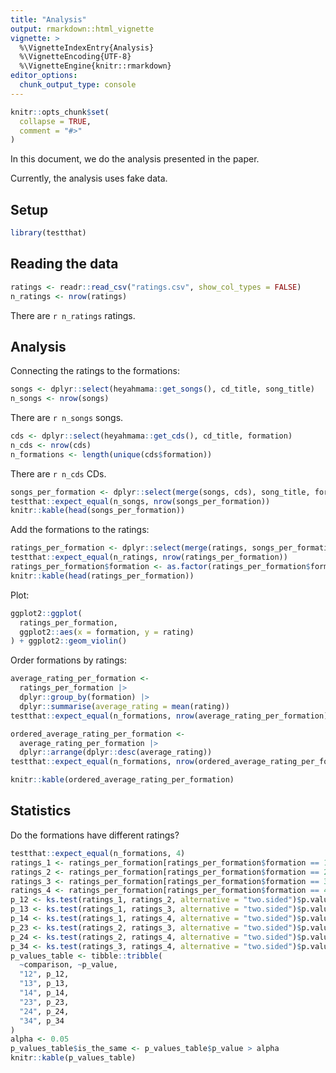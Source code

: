 ```yaml
---
title: "Analysis"
output: rmarkdown::html_vignette
vignette: >
  %\VignetteIndexEntry{Analysis}
  %\VignetteEncoding{UTF-8}
  %\VignetteEngine{knitr::rmarkdown}
editor_options: 
  chunk_output_type: console
---
```


```r
knitr::opts_chunk$set(
  collapse = TRUE,
  comment = "#>"
)
```

In this document, we do the analysis presented in the paper.

Currently, the analysis uses fake data.

## Setup

```r
library(testthat)
```

## Reading the data

```r
ratings <- readr::read_csv("ratings.csv", show_col_types = FALSE)
n_ratings <- nrow(ratings)
```

There are `r n_ratings` ratings.

## Analysis

Connecting the ratings to the formations:

```r
songs <- dplyr::select(heyahmama::get_songs(), cd_title, song_title)
n_songs <- nrow(songs)
```

There are `r n_songs` songs.

```r
cds <- dplyr::select(heyahmama::get_cds(), cd_title, formation)
n_cds <- nrow(cds)
n_formations <- length(unique(cds$formation))
```

There are `r n_cds` CDs.

```r
songs_per_formation <- dplyr::select(merge(songs, cds), song_title, formation)
testthat::expect_equal(n_songs, nrow(songs_per_formation))
knitr::kable(head(songs_per_formation))
```

Add the formations to the ratings:

```r
ratings_per_formation <- dplyr::select(merge(ratings, songs_per_formation), formation, rating)
testthat::expect_equal(n_ratings, nrow(ratings_per_formation))
ratings_per_formation$formation <- as.factor(ratings_per_formation$formation)
knitr::kable(head(ratings_per_formation))
```

Plot:

```r
ggplot2::ggplot(
  ratings_per_formation,
  ggplot2::aes(x = formation, y = rating)
) + ggplot2::geom_violin()
```

Order formations by ratings:

```r
average_rating_per_formation <-
  ratings_per_formation |> 
  dplyr::group_by(formation) |> 
  dplyr::summarise(average_rating = mean(rating))
testthat::expect_equal(n_formations, nrow(average_rating_per_formation))

ordered_average_rating_per_formation <- 
  average_rating_per_formation |> 
  dplyr::arrange(dplyr::desc(average_rating))
testthat::expect_equal(n_formations, nrow(ordered_average_rating_per_formation))

knitr::kable(ordered_average_rating_per_formation)
```

## Statistics

Do the formations have different ratings?

```r
testthat::expect_equal(n_formations, 4)
ratings_1 <- ratings_per_formation[ratings_per_formation$formation == 1, ]$rating
ratings_2 <- ratings_per_formation[ratings_per_formation$formation == 2, ]$rating
ratings_3 <- ratings_per_formation[ratings_per_formation$formation == 3, ]$rating
ratings_4 <- ratings_per_formation[ratings_per_formation$formation == 4, ]$rating
p_12 <- ks.test(ratings_1, ratings_2, alternative = "two.sided")$p.value
p_13 <- ks.test(ratings_1, ratings_3, alternative = "two.sided")$p.value
p_14 <- ks.test(ratings_1, ratings_4, alternative = "two.sided")$p.value
p_23 <- ks.test(ratings_2, ratings_3, alternative = "two.sided")$p.value
p_24 <- ks.test(ratings_2, ratings_4, alternative = "two.sided")$p.value
p_34 <- ks.test(ratings_3, ratings_4, alternative = "two.sided")$p.value
p_values_table <- tibble::tribble(
  ~comparison, ~p_value,
  "12", p_12,
  "13", p_13,
  "14", p_14,
  "23", p_23,
  "24", p_24,
  "34", p_34
)
alpha <- 0.05
p_values_table$is_the_same <- p_values_table$p_value > alpha
knitr::kable(p_values_table)
```

